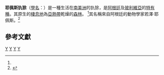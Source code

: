 {{Speciesbox 
| taxon = Dasypus yepesi
| name = 耶佩斯犰狳<ref name=msw3>{{MSW3| id = 11700019 | page = 95}}</ref>
| status = DD
| status_system = iucn3.1
| status_ref = <ref name=iucn>{{IUCN| version=2014.1 | assessors = Abba, A.M. & Vizcaíno, S. | year = 2014 | id = 61924 | title = Dasypus yepesi | downloaded = 2014-06-15}}</ref>
| authority = Vizcaíno, 1995
| synonyms = 
| range_map = Yepes’s Mulita area.png
| range_map_caption = Yepes's mulita range
}}

'''耶佩斯犰狳'''（[[學名|學名]]：''{{lang|la|}}''）是一種生活在[[南美洲|南美洲]]的犰狳，是[[阿根廷|阿根廷]]及[[玻利維亞|玻利維亞]]的[[特有種|特有種]]。其原生的[[棲息地|棲息地]]為[[亞熱帶|亞熱帶]]乾燥的[[森林|森林]]。
<ref name=iucn/>其名稱來自阿根廷的動物學家若澤·耶佩斯。<ref name = "Beolens2009">{{Cite book | last1 = Beolens | first1 = B. | author1link =  | last2 = Watkins | first2 = M. | last3 = Grayson | first3 = M. | title = The Eponym Dictionary of Mammals | publisher = [[約翰霍普金斯大學出版社|約翰霍普金斯大學出版社]] | date = 2009-09-28 | page = 455 | url = http://google.com/books?id=I-kSmWLc6vYC&pg=PA455 | isbn = 978-0801893049 | oclc = 270129903 | access-date = 2015-04-02 | archive-date = 2015-04-09 | archive-url = https://web.archive.org/web/20150409080005/http://google.com/books?id=I-kSmWLc6vYC&pg=PA455 | dead-url = no }}</ref>

==參考文獻==
{{reflist}}

{{Taxonbar}}
{{Cingulata}}

[[Category:IUCN红色名录数据缺乏物种|Y]]
[[Category:犰狳屬|Y]]
[[Category:南美洲動物|Y]]
[[Category:1995年描述的动物|Y]]